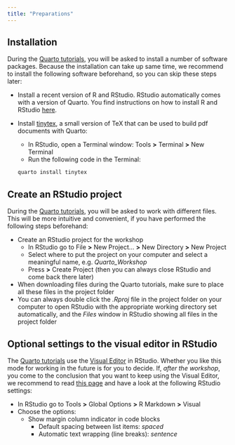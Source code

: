 ```yaml
---
title: "Preparations"
---
```


## Installation

During the [Quarto tutorials](https://quarto.org/docs/get-started/), you will be asked to install a number of software packages. Because the installation can take up same time, we recommend to install the following software beforehand, so you can skip these steps later:

- Install a recent version of R and RStudio. RStudio automatically comes with a version of Quarto. You find instructions on how to install R and RStudio [here](https://posit.co/download/rstudio-desktop/).

- Install [tinytex](https://quarto.org/docs/output-formats/pdf-engine.html#installing-tex), a small version of TeX that can be used to build pdf documents with Quarto:
    - In RStudio, open a Terminal window: Tools **>** Terminal **>** New Terminal
    - Run the following code in the Terminal:
    ``` .bash
    quarto install tinytex
    ```

## Create an RStudio project

During the [Quarto tutorials](https://quarto.org/docs/get-started/), you will be asked to work with different files. This will be more intuitive and convenient, if you have performed the following steps beforehand:

- Create an RStudio project for the workshop
    - In RStudio go to File **>** New Project... **>** New Directory **>** New Project
    - Select where to put the project on your computer and select a meaningful name, e.g. *Quarto_Workshop*
    - Press **>** Create Project (then you can always close RStudio and come back there later)
- When downloading files during the Quarto tutorials, make sure to place all these files in the project folder
- You can always double click the *.Rproj* file in the project folder on your computer to open RStudio with the appropriate working directory set automatically, and the *Files* window in RStudio showing all files in the project folder

## Optional settings to the visual editor in RStudio

The [Quarto tutorials](https://quarto.org/docs/get-started/) use the [Visual Editor](https://quarto.org/docs/visual-editor/) in RStudio. Whether you like this mode for working in the future is for you to decide. If, *after the workshop*, you come to the conclusion that you want to keep using the Visual Editor, we recommend to read [this page](https://quarto.org/docs/visual-editor/markdown.html) and have a look at the following RStudio settings: 

- In RStudio go to Tools **>** Global Options **>** R Markdown **>** Visual
- Choose the options:
  - Show margin column indicator in code blocks
	- Default spacing between list items: *spaced*
	- Automatic text wrapping (line breaks): *sentence*
	